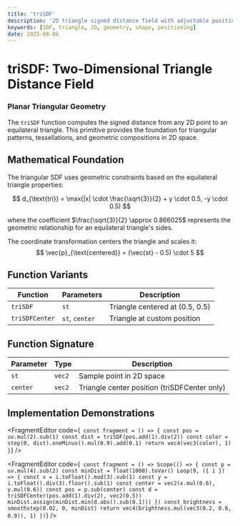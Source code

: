 ```yaml
---
title: 'triSDF'
description: '2D triangle signed distance field with adjustable positioning'
keywords: [SDF, triangle, 2D, geometry, shape, positioning]
date: 2025-08-06
---
```



# triSDF: Two-Dimensional Triangle Distance Field

### Planar Triangular Geometry

The `triSDF` function computes the signed distance from any 2D point to an equilateral triangle. This primitive provides the foundation for triangular patterns, tessellations, and geometric compositions in 2D space.

## Mathematical Foundation

The triangular SDF uses geometric constraints based on the equilateral triangle properties:

$$
d_{\text{tri}} = \max(|x| \cdot \frac{\sqrt{3}}{2} + y \cdot 0.5, -y \cdot 0.5)
$$

where the coefficient $\frac{\sqrt{3}}{2} \approx 0.866025$ represents the geometric relationship for an equilateral triangle's sides.

The coordinate transformation centers the triangle and scales it:
$$
\vec{p}_{\text{centered}} = (\vec{st} - 0.5) \cdot 5
$$

## Function Variants

| Function | Parameters | Description |
|----------|------------|-------------|
| `triSDF` | `st` | Triangle centered at (0.5, 0.5) |
| `triSDFCenter` | `st`, `center` | Triangle at custom position |

## Function Signature

| Parameter | Type   | Description |
| --------- | ------ | ----------- |
| `st`      | `vec2` | Sample point in 2D space |
| `center`  | `vec2` | Triangle center position (triSDFCenter only) |

## Implementation Demonstrations

<FragmentEditor
        code={`
const fragment = () => {
        const pos = uv.mul(2).sub(1)
        const dist = triSDF(pos.add(1).div(2))
        const color = step(0, dist).oneMinus().mul(0.9).add(0.1)
        return vec4(vec3(color), 1)
}`}
/>

<FragmentEditor
        code={`
const fragment = () => Scope(() => {
        const p = uv.mul(4).sub(2)
        const minDist = float(1000).toVar()
        Loop(9, ({ i }) => {
                const x = i.toFloat().mod(3).sub(1)
                const y = i.toFloat().div(3).floor().sub(1)
                const center = vec2(x.mul(0.6), y.mul(0.6))
                const pos = p.sub(center)
                const d = triSDFCenter(pos.add(1).div(2), vec2(0.5))
                minDist.assign(minDist.min(d.abs().sub(0.1)))
        })
        const brightness = smoothstep(0.02, 0, minDist)
        return vec4(brightness.mul(vec3(0.2, 0.8, 0.9)), 1)
})`}
/>